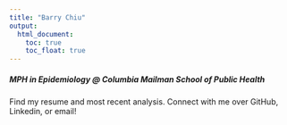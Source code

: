 ```yaml
---
title: "Barry Chiu"
output: 
  html_document:
    toc: true
    toc_float: true
---
```



##### *MPH in Epidemiology @ Columbia Mailman School of Public Health*
Find my resume and most recent analysis. Connect with me over GitHub, Linkedin, or email!


